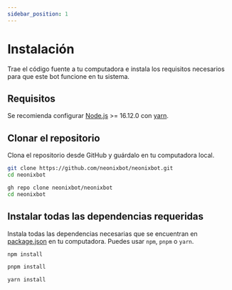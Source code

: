 ```yaml
---
sidebar_position: 1
---
```



# Instalación

Trae el código fuente a tu computadora e instala los requisitos necesarios para que este bot funcione en tu sistema.

## Requisitos

Se recomienda configurar [Node.js](https://nodejs.org) >= 16.12.0 con [yarn](https://yarnpkg.io).

## Clonar el repositorio

Clona el repositorio desde GitHub y guárdalo en tu computadora local.

<Tabs>
<TabItem value="Git">

```bash
git clone https://github.com/neonixbot/neonixbot.git
cd neonixbot
```

</TabItem>
<TabItem value="GitHub CLI">

```bash
gh repo clone neonixbot/neonixbot
cd neonixbot
```

</TabItem>
</Tabs>

## Instalar todas las dependencias requeridas

Instala todas las dependencias necesarias que se encuentran en [package.json](https://github.com/neonixbot/neonixbot/blob/master/package.json) en tu computadora. Puedes usar `npm`, `pnpm` o `yarn`.

<Tabs>
<TabItem value="npm">

```bash
npm install
```

</TabItem>
<TabItem value="pnpm">

```bash
pnpm install
```

</TabItem>
<TabItem value="yarn">

```bash
yarn install
```

</TabItem>
</Tabs>
